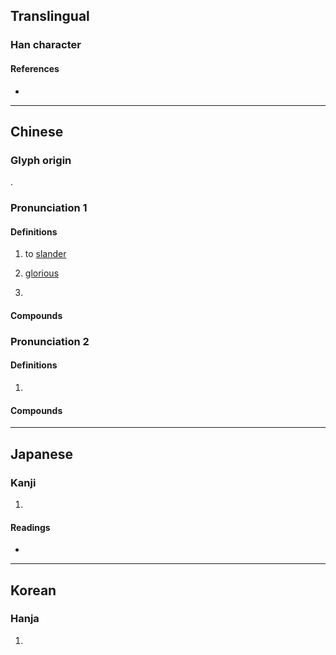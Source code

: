 {{also|姗}}
{{character info}}
==Translingual==

===Han character===
{{Han char|rn=38|rad=女|as=05|sn=8|four=47440|canj=VBT|ids=⿰女冊}}


====References====
* {{Han ref|kx=0258.230|dkj=06169|dj=0524.010|hdz=21037.100|uh=59CD|ud=22989|bh=A96B|bd=43371}}

----

==Chinese==
{{zh-forms|s=姗}}

===Glyph origin===
{{Han etym}}
{{Han compound|女|刪|ls=psc|c1=s|c2=p|t1=female|abb2=yes}}.

===Pronunciation 1===
{{zh-pron
|m=shān
|c=saan1
|mc=y
|oc=y
|cat=v,a,pn
}}
{{attention|zh|Old Chinese pronunciation at 姗}}

====Definitions====
{{zh-hanzi}}

# {{zh-obsolete}} to [[slander]]
# {{zh-obsolete}} [[glorious]]
# {{surname|zh}}

====Compounds====
{{zh-der|姍姍|姍姍來遲|姍笑|媻姍}}

===Pronunciation 2===
{{zh-pron
|m=xiān
|c=sin1
}}

====Definitions====
{{zh-hanzi}}

# {{zh-only|便姍}}

====Compounds====

----

==Japanese==

===Kanji===
{{ja-kanji|grade=|rs=女05}}

# {{rfdef|ja|sort=女05}}

====Readings====
* {{ja-readings|on=[[さん]] (san), [[せん]] (sen), [[はん]] (han), [[さつ]] (satsu), [[さち]] (sachi)|kun=[[みめよい]] (mimeyoi), [[そしる]] (soshiru), [[みにくい]] (minikui)}}

----

==Korean==

===Hanja===
{{ko-hanja|hangeul=산|rv=san|mr=san}}

# {{rfdef|ko|sort=女05}}